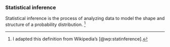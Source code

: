 :::{#def-inference}
### Statistical inference

Statistical inference is the process of analyzing data to model 
the shape and structure of a probability distribution. ^[
I adapted this definition from Wikipedia's [@wp:statinference].]

:::
